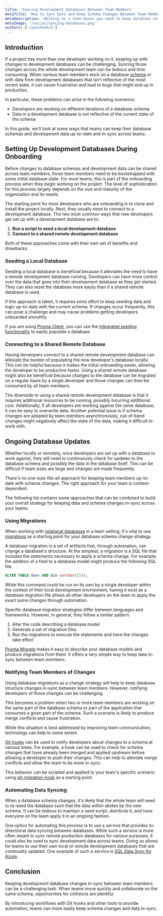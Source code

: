 ```yaml
---
title: 'Syncing Development Databases Between Team Members'
metaTitle: 'How to Sync Data and Keep Schema Changes Between Team Members'
metaDescription: 'Working on a team means you need to keep database changes in-sync between developers. Discover several ways to approach database syncing in this guide.'
metaImage: '/social/syncing-databases.png'
authors: ['ryanchenkie']
---
```


## Introduction

If a project has more than one developer working on it, keeping up with changes to development databases can be challenging. Syncing those changes across the whole development team can be tedious and time consuming. When various team members work on a database [schema](/intro/database-glossary#schema) or with data from development databases that isn't reflective of the most recent state, it can cause frustration and lead to bugs that might end up in production.

In particular, these problems can arise in the following scenarios:

- Developers are working on different iterations of a database schema
- Data in a development database is not reflective of the current state of the schema

In this guide, we'll look at some ways that teams can keep their database schemas and development data up-to-date and in-sync across teams.

## Setting Up Development Databases During Onboarding

Before changes to database schemas and development data can be shared across team members, those team members need to be bootstrapped with some initial database state. For most teams, this is part of the onboarding process when they begin working on the project. The level of sophistication for this process largely depends on the size and maturity of the organization and its needs.

The starting point for most developers who are onboarding is to clone and install the project locally. Next, they usually need to connect to a development database. The two most common ways that new developers get set up with a development database are to:

1. **Run a script to seed a local development database**
2. **Connect to a shared remote development database**

Both of these approaches come with their own set of benefits and drawbacks. 

### Seeding a Local Database

Seeding a local database is beneficial because it alleviates the need to have a remote development database running. Developers can have more control over the data that goes into their development database as they get started. They can also reset the database more easily than if a shared remote database is used.

If this approach is taken, it requires extra effort to keep seeding data and logic up-to-date with the current schema. If changes occur frequently, this can pose a challenge and may cause problems getting developers onboarded smoothly.

<PrismaOutlinks>

If you are using [Prisma Client](https://www.prisma.io/docs/concepts/components/prisma-client), you can use the [integrated seeding functionality](https://www.prisma.io/docs/guides/database/seed-database) to easily populate a database.

</PrismaOutlinks>

### Connecting to a Shared Remote Database

Having developers connect to a shared remote development database can alleviate the burden of populating the new developer's database locally. This can be helpful because it makes the initial onboarding easier, allowing the developer to be productive faster. Using a shared remote database might also be beneficial because changes to the database can be migrated on a regular basis by a single developer and those changes can then be consumed by all team members. 

The downside to using a shared remote development database is that it requires additional resources to be running, possibly incurring additional cost. Additionally, if all developers are working against the same database, it can be easy to overwrite data.  Another potential issue is if schema changes are adopted by team members asynchronously, out-of-band changes might negatively affect the state of the data, making it difficult to work with.

## Ongoing Database Updates

Whether locally or remotely, once developers are set up with a database to work against, they will need to continuously check for updates to the database schema and possibly the data in the database itself. This can be difficult if team sizes are large and changes are made frequently.

There's no one-size-fits-all approach for keeping team members up-to-date with schema changes. The right approach for your team is context-dependent.

The following list contains some approaches that can be combined to build your overall strategy for keeping data and schema changes in-sync across your teams.

### Using Migrations

When working with [relational databases](/intro/database-glossary#relational-database) in a team setting, it's vital to use [migrations](/intro/database-glossary#migration) as a starting point for your database schema change strategy.

A database migration is a set of artifacts that, through automation, can change a database's structure. At the simplest, a migration is a SQL file that includes the statements necessary to apply a schema change. For example, the addition of a field to a database model might produce the following SQL file:

```sql
ALTER TABLE User ADD bio varchar(255);
```

While this command could be run on its own by a single developer within the context of their local development environment, having it exist as a database migration file allows all other developers on the team to apply the exact same changes through automation.

Specific database migration strategies differ between languages and frameworks. However, in general, they follow a similar pattern:

1. Alter the code describing a database model
2. Generate a set of migration files
3. Run the migrations to execute the statements and have the changes take effect

<PrismaOutlinks>

[Prisma Migrate](https://www.prisma.io/docs/concepts/components/prisma-migrate) makes it easy to describe your database models and produce migrations from them. It offers a very simple way to keep data in-sync between team members.

</PrismaOutlinks>

### Notifying Team Members of Changes

Using database migrations as a change strategy will help to keep database structure changes in-sync between team members. However, notifying developers of those changes can be challenging.

This becomes a problem when two or more team members are working on the same part of the database schema or part of the application that consumes a given part of the schema. Such a scenario is likely to produce merge conflicts and cause frustration.

While this situation is best addressed by improving team communication, technology can help to some extent.

[Git hooks](https://git-scm.com/book/en/v2/Customizing-Git-Git-Hooks) can be used to notify developers about changes to a schema at various times. For example, a hook can be used to check for schema changes that have already been merged and applied upstream before allowing a developer to push their changes. This can help to alleviate merge conflicts and allow the team to be more in-sync.

This behavior can be scripted and applied to your team's specific scenario using [git-migration-hook](https://github.com/richardbrinkman/git-migration-hook) as a starting point.


### Automating Data Syncing

When a database schema changes, it's likely that the whole team will need to re-seed the database such that the data within abides by the new schema. It can be tedious to maintain a seed script, distribute it, and have everyone on the team apply it in an ongoing fashion.

One option for automating this process is to use a service that provides bi-directional data syncing between databases. While such a service is more often meant to sync remote production databases for various purposes, it could also be used to sync development data across teams. Doing so allows for teams to use their own local or remote development databases that are continually updated. One example of such a service is [SQL Data Sync for Azure](https://docs.microsoft.com/en-us/azure/azure-sql/database/sql-data-sync-data-sql-server-sql-database). 

## Conclusion

Keeping development database changes in-sync between team members can be a challenging task. When teams move quickly and collaborate on the same schema, opportunities for collisions are plentiful.

By introducing workflows with Git hooks and other tools to provide automation, teams can more easily keep schema changes and data in-sync.
